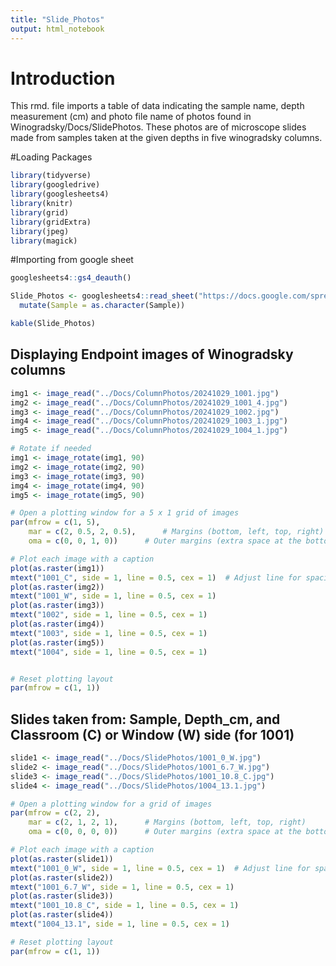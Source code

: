```yaml
---
title: "Slide_Photos"
output: html_notebook
---
```


# Introduction

This rmd. file imports a table of data indicating the sample name, depth measurement (cm) and photo file name of photos found in Winogradsky/Docs/SlidePhotos. These photos are of microscope slides made from samples taken at the given depths in five winogradsky columns. 

#Loading Packages 

```r
library(tidyverse) 
library(googledrive) 
library(googlesheets4)
library(knitr)
library(grid)
library(gridExtra)
library(jpeg)
library(magick)
```

#Importing from google sheet

```r

googlesheets4::gs4_deauth()

Slide_Photos <- googlesheets4::read_sheet("https://docs.google.com/spreadsheets/d/1hNakCyqPsTNRFpf1lGjoBQ-papyZ6xHKT6mcvh3LMb8/edit?pli=1&gid=842906991#gid=842906991", "Slide_Photos") |>
  mutate(Sample = as.character(Sample))

kable(Slide_Photos) 
```
## Displaying Endpoint images of Winogradsky columns
```r

img1 <- image_read("../Docs/ColumnPhotos/20241029_1001.jpg")  
img2 <- image_read("../Docs/ColumnPhotos/20241029_1001_4.jpg")
img3 <- image_read("../Docs/ColumnPhotos/20241029_1002.jpg")
img4 <- image_read("../Docs/ColumnPhotos/20241029_1003_1.jpg")
img5 <- image_read("../Docs/ColumnPhotos/20241029_1004_1.jpg")

# Rotate if needed
img1 <- image_rotate(img1, 90)
img2 <- image_rotate(img2, 90)
img3 <- image_rotate(img3, 90)
img4 <- image_rotate(img4, 90)
img5 <- image_rotate(img5, 90)

# Open a plotting window for a 5 x 1 grid of images
par(mfrow = c(1, 5),          
    mar = c(2, 0.5, 2, 0.5),      # Margins (bottom, left, top, right)
    oma = c(0, 0, 1, 0))      # Outer margins (extra space at the bottom for captions)

# Plot each image with a caption
plot(as.raster(img1))
mtext("1001_C", side = 1, line = 0.5, cex = 1)  # Adjust line for spacing
plot(as.raster(img2))
mtext("1001_W", side = 1, line = 0.5, cex = 1)
plot(as.raster(img3))
mtext("1002", side = 1, line = 0.5, cex = 1)
plot(as.raster(img4))
mtext("1003", side = 1, line = 0.5, cex = 1)
plot(as.raster(img5))
mtext("1004", side = 1, line = 0.5, cex = 1)


# Reset plotting layout
par(mfrow = c(1, 1))

```
## Slides taken from: Sample, Depth_cm, and Classroom (C) or Window (W) side (for 1001)

```r

slide1 <- image_read("../Docs/SlidePhotos/1001_0_W.jpg")  
slide2 <- image_read("../Docs/SlidePhotos/1001_6.7_W.jpg")
slide3 <- image_read("../Docs/SlidePhotos/1001_10.8_C.jpg")
slide4 <- image_read("../Docs/SlidePhotos/1004_13.1.jpg")

# Open a plotting window for a grid of images
par(mfrow = c(2, 2),          
    mar = c(2, 1, 2, 1),      # Margins (bottom, left, top, right)
    oma = c(0, 0, 0, 0))      # Outer margins (extra space at the bottom for captions)

# Plot each image with a caption
plot(as.raster(slide1))
mtext("1001_0_W", side = 1, line = 0.5, cex = 1)  # Adjust line for spacing
plot(as.raster(slide2))
mtext("1001_6.7_W", side = 1, line = 0.5, cex = 1)
plot(as.raster(slide3))
mtext("1001_10.8_C", side = 1, line = 0.5, cex = 1)
plot(as.raster(slide4))
mtext("1004_13.1", side = 1, line = 0.5, cex = 1)

# Reset plotting layout
par(mfrow = c(1, 1))

```




